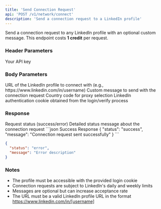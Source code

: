 ```yaml
---
title: 'Send Connection Request'
api: 'POST /v1/network/connect'
description: 'Send a connection request to a LinkedIn profile'
---
```


Send a connection request to any LinkedIn profile with an optional custom message.
<Note>
  This endpoint costs **1 credit** per request.
</Note>
### Header Parameters

<ParamField header="x-api-key" type="string" required>
  Your API key
</ParamField>

### Body Parameters

<ParamField body="linkedin_url" type="string" required>
  URL of the LinkedIn profile to connect with (e.g., https://www.linkedin.com/in/username)
</ParamField>

<ParamField body="message" type="string">
  Custom message to send with the connection request
</ParamField>
<ParamField body="country" type="string" default="FR">
  Country code for proxy selection
</ParamField>
<ParamField body="login_cookie" type="string" required>
  LinkedIn authentication cookie obtained from the login/verify process
</ParamField>

### Response

<ResponseField name="status" type="string">
  Request status (success/error)
</ResponseField>

<ResponseField name="message" type="string">
  Detailed status message about the connection request
</ResponseField>


<ResponseExample>
```json Success Response
{
  "status": "success",
  "message": "Connection request sent successfully"
}
```


```json Error Response
{
  "status": "error",
  "message": "Error description"
}
```
</ResponseExample>

### Notes
- The profile must be accessible with the provided login cookie
- Connection requests are subject to LinkedIn's daily and weekly limits
- Messages are optional but can increase acceptance rate
- The URL must be a valid LinkedIn profile URL in the format https://www.linkedin.com/in/[username]
